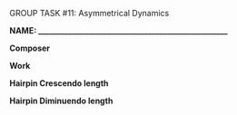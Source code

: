


[GROUP TASK #11:]{.small} Asymmetrical Dynamics




**NAME:
__________________________________________________**

**Composer**

**Work**

**Hairpin Crescendo length**

**Hairpin Diminuendo length**







